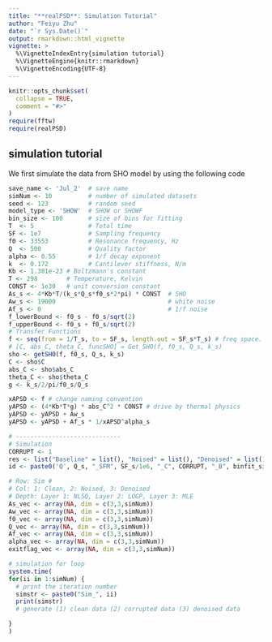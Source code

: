 ```yaml
---
title: "**realPSD**: Simulation Tutorial"
author: "Feiyu Zhu"
date: "`r Sys.Date()`"
output: rmarkdown::html_vignette
vignette: >
  %\VignetteIndexEntry{simulation tutorial}
  %\VignetteEngine{knitr::rmarkdown}
  %\VignetteEncoding{UTF-8}
---
```


```r
knitr::opts_chunk$set(
  collapse = TRUE,
  comment = "#>"
)
require(fftw)
require(realPSD)
```

## simulation tutorial

We first simulate the data from SHO model by using the following code

```r
save_name <- 'Jul_2'  # save name
simNum <- 10          # number of simulated datasets 
seed <- 123           # random seed
model_type <- 'SHOW'  # SHOW or SHOWF
bin_size <- 100       # size of bins for fitting
T  <- 5               # Total time
SF <- 1e7             # Sampling frequency
f0 <- 33553           # Resonance frequency, Hz
Q  <- 500             # Quality factor
alpha <- 0.55         # 1/f decay exponent
k  <- 0.172           # Cantilever stiffness, N/m
Kb <- 1.381e-23 # Boltzmann's constant
T <- 298        # Temperature, Kelvin
CONST <- 1e30   # unit conversion constant
As_s <- 4*Kb*T/(k_s*Q_s*f0_s*2*pi) * CONST  # SHO
Aw_s <- 19000                               # white noise
Af_s <- 0                                   # 1/f noise
f_lowerBound <- f0_s - f0_s/sqrt(2)
f_upperBound <- f0_s + f0_s/sqrt(2)
# Transfer Functions
f <- seq(from = 1/T_s, to = SF_s, length.out = SF_s*T_s) # freq space.
# [C, abs_C, theta_C, funcSHO] = Get_SHO(f, f0_s, Q_s, k_s)
sho <- getSHO(f, f0_s, Q_s, k_s)
C <- sho$C
abs_C <- sho$abs_C
theta_C <- sho$theta_C
g <- k_s/2/pi/f0_s/Q_s

xAPSD <- f # change naming convention
yAPSD <- (4*Kb*T*g) * abs_C^2 * CONST # drive by thermal physics
yAPSD <- yAPSD + Aw_s
yAPSD <- yAPSD + Af_s * 1/xAPSD^alpha_s

# -----------------------------
# Simulation
CORRUPT <- 1
res <- list("Baseline" = list(), "Noised" = list(), "Denoised" = list())
id <- paste0('Q', Q_s, "_SFM", SF_s/1e6, "_C", CORRUPT, "_B", binfit_size)

# Row: Sim #
# Col: 1: Clean, 2: Noised, 3: Denoised
# Depth: Layer 1: NLSQ, Layer 2: LOGP, Layer 3: MLE
As_vec <- array(NA, dim = c(3,3,simNum))
Aw_vec <- array(NA, dim = c(3,3,simNum))
f0_vec <- array(NA, dim = c(3,3,simNum))
Q_vec <- array(NA, dim = c(3,3,simNum))
Af_vec <- array(NA, dim = c(3,3,simNum))
alpha_vec <- array(NA, dim = c(3,3,simNum))
exitflag_vec <- array(NA, dim = c(3,3,simNum))

# simulation for loop
system.time(
for(ii in 1:simNum) {
  # print the iteration number
  simstr <- paste0("Sim_", ii)
  print(simstr)
  # generate (1) clean data (2) corrupted data (3) denoised data

}
)

```

